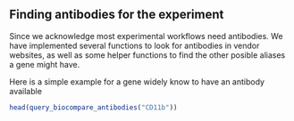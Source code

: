 
## Finding antibodies for the experiment

Since we acknowledge most experimental workflows need antibodies. We have 
implemented several functions to look for antibodies in vendor websites, as well
as some helper functions to find the other posible aliases a gene might have.

Here is a simple example for a gene widely know to have an antibody available

```r
head(query_biocompare_antibodies("CD11b"))
```
